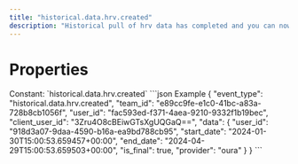 ```yaml
---
title: "historical.data.hrv.created"
description: "Historical pull of hrv data has completed and you can now pull data for this resource."
---
```

# Properties
<ResponseField name="event_type" type="const string" required="true">
Constant: `historical.data.hrv.created`
</ResponseField>
<ResponseField name="team_id" type="string" required="true">
</ResponseField>
<ResponseField name="user_id" type="string" required="true">
</ResponseField>
<ResponseField name="client_user_id" type="string" required="true">
</ResponseField>
<ResponseField name="data" type="HistoricalDataCreated" required="true">
<Expandable title="HistoricalDataCreated" defaultOpen="true">
<ResponseField name="user_id" type="string" required="true">
</ResponseField>
<ResponseField name="start_date" type="string" required="true">
</ResponseField>
<ResponseField name="end_date" type="string" required="true">
</ResponseField>
<ResponseField name="is_final" type="boolean" required="true">
</ResponseField>
<ResponseField name="provider" type="string" required="true">
</ResponseField>
</Expandable>
</ResponseField>
<ResponseExample>
```json Example
{
  "event_type": "historical.data.hrv.created",
  "team_id": "e89cc9fe-e1c0-41bc-a83a-728b8cb1056f",
  "user_id": "fac593ed-f371-4aea-9210-9332f1b19bec",
  "client_user_id": "3Zru4O8cBEiwGTsXgUQGaQ==",
  "data": {
    "user_id": "918d3a07-9daa-4590-b16a-ea9bd788cb95",
    "start_date": "2024-01-30T15:00:53.659457+00:00",
    "end_date": "2024-04-29T15:00:53.659503+00:00",
    "is_final": true,
    "provider": "oura"
  }
}
```
</ResponseExample>
